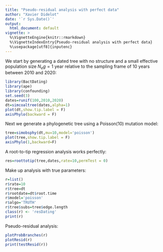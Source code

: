 ```yaml
---
title: "Pseudo-residual analysis with perfect data"
author: "Xavier Didelot"
date: '`r Sys.Date()`'
output:
  html_document: default
vignette: >
  %\VignetteEngine{knitr::rmarkdown}
  %\VignetteIndexEntry{Pseudo-residual analysis with perfect data}
  %\usepackage[utf8]{inputenc}
---
```


We start by generating a dated tree with no structure and a small effective population size 
$N_e g=1$ year relative to the sampling frame of 10 years between 2010 and 2020:

```r
library(BactDating)
library(ape)
library(confounding)
set.seed(3)
dates=runif(100,2010,2020)
dt=simcoaltree(dates,alpha=1)
plot(dt,show.tip.label = F)
axisPhylo(backward = F)
```

Next we generate a phylogenetic tree using a Poisson(10) mutation model:
```r
tree=simobsphy(dt,mu=10,model='poisson')
plot(tree,show.tip.label = F)
axisPhylo(1,backward=F)
```

A root-to-tip regression analysis works perfectly:

```r
res=roottotip(tree,dates,rate=10,permTest = 0)
```

Make up analysis with true parameters:
```r
r=list()
r$rate=10
r$tree=dt
r$rootdate=dt$root.time
r$model='poisson'
r$algo='TRUTH'
r$tree$subs=tree$edge.length
class(r) <- 'resDating'
print(r)
```

Pseudo-residual analysis:
```r
plotProbBranches(r)
plotResid(r)
print(testResid(r))
```
